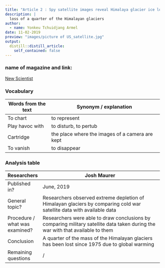```yaml
---
title: "Article 2 : Spy satellite images reveal Himalaya glacier ice losses have doubled"
description: |
  loss of a quarter of the Himalayan glaciers
author:
  - name: Yonkeu Tchuidjang Armel
date: 11-02-2019
preview: "images/picture of US_satellite.jpg"
output:
  distill::distill_article:
    self_contained: false
---
```


### name of magazine and link:

[ New Scientist](https://www.newscientist.com/article/2206940-spy-satellite-images-reveal-himalaya-glacier-ice-losses-have-doubled/)

### Vocabulary

| Words from the text | Synonym / explanation                           |
| ------------------- | ----------------------------------------------- |
| To chart            | to represent                                    |
| Play havoc with     | to disturb, to pertub                           |
| Cartridge           | the place where the images of a camera are kept |
| To vanish           | to disappear                                    |

### Analysis table

| Researchers                    | Josh Maurer                                                                                                                     |
| ------------------------------ | ------------------------------------------------------------------------------------------------------------------------------- |
| Published in?                  | June, 2019                                                                                                                      |
| General topic?                 | Researchers observed extreme depletion of Himalayan glaciers by comparing cold war satellite data with available data           |
| Procedure / what was examined? | Researchers were able to draw conclusions by comparing military satellite data taken during the war with that available to them |
| Conclusion                     | A quarter of the mass of the Himalayan glaciers has been lost since 1975 due to global warming                                  |
| Remaining questions            |          /                                                                                                                      |



